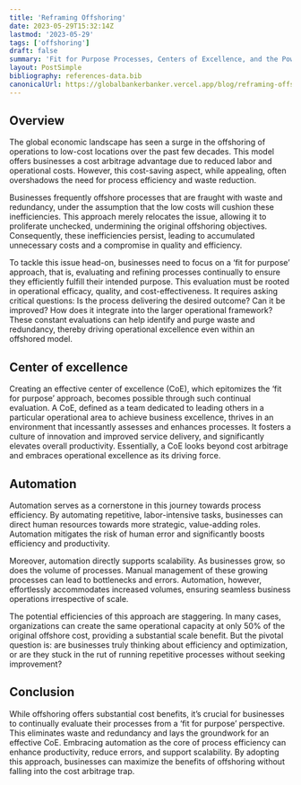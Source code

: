 ```yaml
---
title: 'Reframing Offshoring'
date: 2023-05-29T15:32:14Z
lastmod: '2023-05-29'
tags: ['offshoring']
draft: false
summary: 'Fit for Purpose Processes, Centers of Excellence, and the Power of Automation'
layout: PostSimple
bibliography: references-data.bib
canonicalUrl: https://globalbankerbanker.vercel.app/blog/reframing-offshoring/
---
```


## Overview

The global economic landscape has seen a surge in the offshoring of operations to low-cost locations over the past few decades. This model offers businesses a cost arbitrage advantage due to reduced labor and operational costs. However, this cost-saving aspect, while appealing, often overshadows the need for process efficiency and waste reduction.

Businesses frequently offshore processes that are fraught with waste and redundancy, under the assumption that the low costs will cushion these inefficiencies. This approach merely relocates the issue, allowing it to proliferate unchecked, undermining the original offshoring objectives. Consequently, these inefficiencies persist, leading to accumulated unnecessary costs and a compromise in quality and efficiency.

To tackle this issue head-on, businesses need to focus on a ‘fit for purpose’ approach, that is, evaluating and refining processes continually to ensure they efficiently fulfill their intended purpose. This evaluation must be rooted in operational efficacy, quality, and cost-effectiveness. It requires asking critical questions: Is the process delivering the desired outcome? Can it be improved? How does it integrate into the larger operational framework? These constant evaluations can help identify and purge waste and redundancy, thereby driving operational excellence even within an offshored model.

## Center of excellence

Creating an effective center of excellence (CoE), which epitomizes the ‘fit for purpose’ approach, becomes possible through such continual evaluation. A CoE, defined as a team dedicated to leading others in a particular operational area to achieve business excellence, thrives in an environment that incessantly assesses and enhances processes. It fosters a culture of innovation and improved service delivery, and significantly elevates overall productivity. Essentially, a CoE looks beyond cost arbitrage and embraces operational excellence as its driving force.

## Automation

Automation serves as a cornerstone in this journey towards process efficiency. By automating repetitive, labor-intensive tasks, businesses can direct human resources towards more strategic, value-adding roles. Automation mitigates the risk of human error and significantly boosts efficiency and productivity.

Moreover, automation directly supports scalability. As businesses grow, so does the volume of processes. Manual management of these growing processes can lead to bottlenecks and errors. Automation, however, effortlessly accommodates increased volumes, ensuring seamless business operations irrespective of scale.

The potential efficiencies of this approach are staggering. In many cases, organizations can create the same operational capacity at only 50% of the original offshore cost, providing a substantial scale benefit. But the pivotal question is: are businesses truly thinking about efficiency and optimization, or are they stuck in the rut of running repetitive processes without seeking improvement?

## Conclusion

While offshoring offers substantial cost benefits, it’s crucial for businesses to continually evaluate their processes from a ‘fit for purpose’ perspective. This eliminates waste and redundancy and lays the groundwork for an effective CoE. Embracing automation as the core of process efficiency can enhance productivity, reduce errors, and support scalability. By adopting this approach, businesses can maximize the benefits of offshoring without falling into the cost arbitrage trap.
